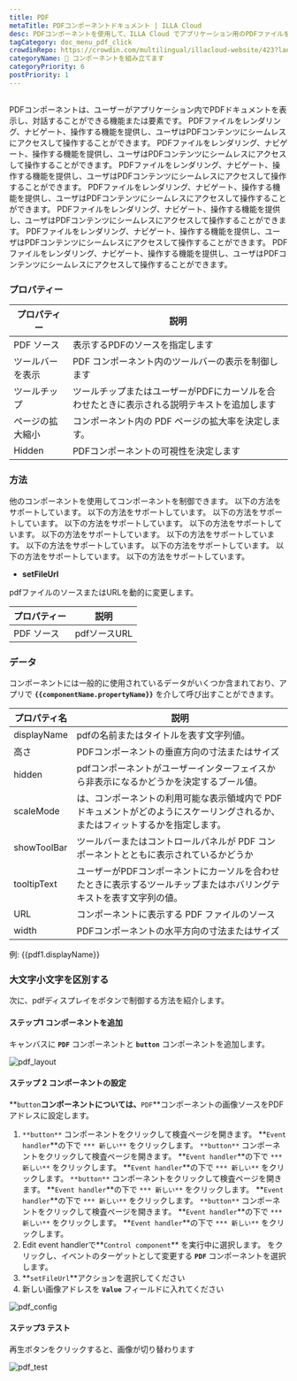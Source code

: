 ```yaml
---
title: PDF
metaTitle: PDFコンポーネントドキュメント | ILLA Cloud
desc: PDFコンポーネントを使用して、ILLA Cloud でアプリケーション用のPDFファイルをアップロードおよびカスタマイズする方法を学びます。
tagCategory: doc_menu_pdf_click
crowdinRepo: https://crowdin.com/multilingual/illacloud-website/423?languages=ja&filter=basic&value=0
categoryName: 🧬 コンポーネントを組み立てます
categoryPriority: 6
postPriority: 1
---
```


## <h2 hidden>PDFとは何ですか？</h2>

PDFコンポーネントは、ユーザーがアプリケーション内でPDFドキュメントを表示し、対話することができる機能または要素です。 PDFファイルをレンダリング、ナビゲート、操作する機能を提供し、ユーザはPDFコンテンツにシームレスにアクセスして操作することができます。 PDFファイルをレンダリング、ナビゲート、操作する機能を提供し、ユーザはPDFコンテンツにシームレスにアクセスして操作することができます。 PDFファイルをレンダリング、ナビゲート、操作する機能を提供し、ユーザはPDFコンテンツにシームレスにアクセスして操作することができます。 PDFファイルをレンダリング、ナビゲート、操作する機能を提供し、ユーザはPDFコンテンツにシームレスにアクセスして操作することができます。 PDFファイルをレンダリング、ナビゲート、操作する機能を提供し、ユーザはPDFコンテンツにシームレスにアクセスして操作することができます。 PDFファイルをレンダリング、ナビゲート、操作する機能を提供し、ユーザはPDFコンテンツにシームレスにアクセスして操作することができます。 PDFファイルをレンダリング、ナビゲート、操作する機能を提供し、ユーザはPDFコンテンツにシームレスにアクセスして操作することができます。

### プロパティー

| プロパティー        | 説明                                                                        |
| ------------- | ------------------------------------------------------------------------- |
| PDF ソース       | 表示するPDFのソースを指定します                                                         |
| ツールバーを表示      | PDF コンポーネント内のツールバーの表示を制御します                                               |
| ツールチップ        | ツールチップまたはユーザーがPDFにカーソルを合わせたときに表示される説明テキストを追加します                           |
| ページの拡大縮小      | コンポーネント内の PDF ページの拡大率を決定します。                                              |
| Hidden        | PDFコンポーネントの可視性を決定します                                                      |

### 方法

他のコンポーネントを使用してコンポーネントを制御できます。 以下の方法をサポートしています。 以下の方法をサポートしています。 以下の方法をサポートしています。 以下の方法をサポートしています。 以下の方法をサポートしています。 以下の方法をサポートしています。 以下の方法をサポートしています。 以下の方法をサポートしています。 以下の方法をサポートしています。 以下の方法をサポートしています。 以下の方法をサポートしています。

-   **setFileUrl**

pdfファイルのソースまたはURLを動的に変更します。

| プロパティー  | 説明        |
| ------- | --------- |
| PDF ソース | pdfソースURL |

### データ

コンポーネントには一般的に使用されているデータがいくつか含まれており、アプリで **`{{componentName.propertyName}}`** を介して呼び出すことができます。

| プロパティ名        | 説明                                                                                                     |
| ------------- | ------------------------------------------------------------------------------------------------------ |
| displayName   | pdfの名前またはタイトルを表す文字列値。                                                                                  |
| 高さ            | PDFコンポーネントの垂直方向の寸法またはサイズ                                                                               |
| hidden        | pdfコンポーネントがユーザーインターフェイスから非表示になるかどうかを決定するブール値。                                                          |
| scaleMode     | は、コンポーネントの利用可能な表示領域内で PDF ドキュメントがどのようにスケーリングされるか、またはフィットするかを指定します。                                     |
| showToolBar   | ツールバーまたはコントロールパネルが PDF コンポーネントとともに表示されているかどうか                                                          |
| tooltipText   | ユーザーがPDFコンポーネントにカーソルを合わせたときに表示するツールチップまたはホバリングテキストを表す文字列の値。                                            |
| URL           | コンポーネントに表示する PDF ファイルのソース                                                                              |
| width         | PDFコンポーネントの水平方向の寸法またはサイズ                                                                               |

例: {{pdf1.displayName}}

### 大文字小文字を区別する

次に、pdfディスプレイをボタンで制御する方法を紹介します。

#### ステップ1 コンポーネントを追加

キャンバスに **`PDF`** コンポーネントと **`button`** コンポーネントを追加します。

![pdf_layout](https://cdn.illacloud.com/official-website/img/docs/pdf_layout.jpg)

#### ステップ 2 コンポーネントの設定

**`button`**コンポーネントについては、**`PDF`**コンポーネントの画像ソースをPDFアドレスに設定します。

1.  `**button**` コンポーネントをクリックして検査ページを開きます。 **`Event handler`**の下で `*** 新しい**` をクリックします。 `**button**` コンポーネントをクリックして検査ページを開きます。 **`Event handler`**の下で `*** 新しい**` をクリックします。 **`Event handler`**の下で `*** 新しい**` をクリックします。 `**button**` コンポーネントをクリックして検査ページを開きます。 **`Event handler`**の下で `*** 新しい**` をクリックします。 **`Event handler`**の下で `*** 新しい**` をクリックします。 `**button**` コンポーネントをクリックして検査ページを開きます。 **`Event handler`**の下で `*** 新しい**` をクリックします。 **`Event handler`**の下で `*** 新しい**` をクリックします。
2.  Edit event handlerで**`Control component`** を実行中に選択します。 をクリックし、イベントのターゲットとして変更する **`PDF`** コンポーネントを選択します。
3.  **`setFileUrl`**アクションを選択してください
4.  新しい画像アドレスを **`Value`** フィールドに入れてください

![pdf_config](https://cdn.illacloud.com/official-website/img/docs/pdf_config.jpg)

#### ステップ3 テスト

再生ボタンをクリックすると、画像が切り替わります

![pdf_test](https://cdn.illacloud.com/official-website/img/docs/pdf_test.jpg)
